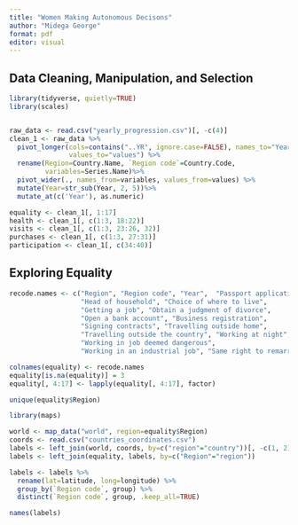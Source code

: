 ---
title: "Women Making Autonomous Decisons"
author: "Midega George"
format: pdf
editor: visual
---

## Data Cleaning, Manipulation, and Selection

```{r}
library(tidyverse, quietly=TRUE)
library(scales)


raw_data <- read.csv("yearly_progression.csv")[, -c(4)]
clean_1 <- raw_data %>%
  pivot_longer(cols=contains("..YR", ignore.case=FALSE), names_to="Year", 
               values_to="values") %>%
  rename(Region=Country.Name, `Region code`=Country.Code, 
         variables=Series.Name)%>%
  pivot_wider(., names_from=variables, values_from=values) %>%
  mutate(Year=str_sub(Year, 2, 5))%>%
  mutate_at(c('Year'), as.numeric)

equality <- clean_1[, 1:17]
health <- clean_1[, c(1:3, 18:22)]
visits <- clean_1[, c(1:3, 23:26, 32)]
purchases <- clean_1[, c(1:3, 27:31)]
participation <- clean_1[, c(34:40)]
```

## Exploring Equality

```{r}
recode.names <- c("Region", "Region code", "Year",  "Passport application", 
                  "Head of household", "Choice of where to live", 
                  "Getting a job", "Obtain a judgment of divorce", 
                  "Open a bank account", "Business registration", 
                  "Signing contracts", "Travelling outside home", 
                  "Travelling outside the country", "Working at night", 
                  "Working in job deemed dangerous", 
                  "Working in an industrial job", "Same right to remarry")

colnames(equality) <- recode.names
equality[is.na(equality)] = 3
equality[, 4:17] <- lapply(equality[, 4:17], factor)

unique(equality$Region)
```

```{r}
library(maps)

world <- map_data("world", region=equality$Region)
coords <- read.csv("countries_coordinates.csv")
labels <- left_join(world, coords, by=c("region"="country"))[, -c(1, 2)]
labels <- left_join(equality, labels, by=c("Region"="region"))

labels <- labels %>%
  rename(lat=latitude, long=longitude) %>%
  group_by(`Region code`, group) %>%
  distinct(`Region code`, group, .keep_all=TRUE)

names(labels)
```

